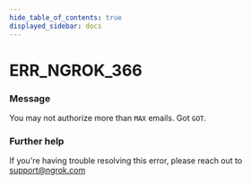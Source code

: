 ```yaml
---
hide_table_of_contents: true
displayed_sidebar: docs
---
```



# ERR_NGROK_366

### Message
You may not authorize more than `MAX` emails. Got `GOT`.

<ErrorDetails error='err_ngrok_366' />


### Further help
If you're having trouble resolving this error, please reach out to [support@ngrok.com](mailto:support@ngrok.com?subject=Help%20with%20ERR_NGROK_366)

